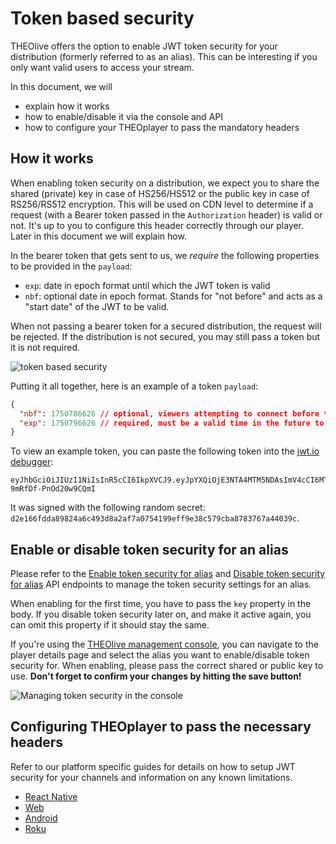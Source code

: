 # Token based security

THEOlive offers the option to enable JWT token security for your distribution (formerly referred to as an alias). This can be interesting if you only want valid users to access your stream.

In this document, we will

- explain how it works
- how to enable/disable it via the console and API
- how to configure your THEOplayer to pass the mandatory headers

## How it works

When enabling token security on a distribution, we expect you to share the shared (private) key in case of HS256/HS512 or the public key in case of RS256/RS512 encryption. This will be used on CDN level to determine if a request (with a Bearer token passed in the `Authorization` header) is valid or not. It's up to you to configure this header correctly through our player. Later in this document we will explain how.

In the bearer token that gets sent to us, we _require_ the following properties to be provided in the `payload`:

- `exp`: date in epoch format until which the JWT token is valid
- `nbf`: optional date in epoch format. Stands for "not before" and acts as a "start date" of the JWT to be valid.

When not passing a bearer token for a secured distribution, the request will be rejected. If the distribution is not secured, you may still pass a token but it is not required.

![token based security](../../assets/img/dcdfc37-token_security.png)

Putting it all together, here is an example of a token `payload`:

```json
{
  "nbf": 1750786626 // optional, viewers attempting to connect before this time will not be permitted
  "exp": 1750796626 // required, must be a valid time in the future to allow viewer access
}
```

To view an example token, you can paste the following token into the [jwt.io debugger](https://jwt.io/#token=eyJhbGciOiJIUzI1NiIsInR5cCI6IkpXVCJ9.eyJpYXQiOjE3NTA4MTM5NDAsImV4cCI6MTc1MDgxNDU0MH0.hGnLRGO09AXNzMHgHLLz1HJ-9mRfDf-PnOd20w9CQmI):

```
eyJhbGciOiJIUzI1NiIsInR5cCI6IkpXVCJ9.eyJpYXQiOjE3NTA4MTM5NDAsImV4cCI6MTc1MDgxNDU0MH0.hGnLRGO09AXNzMHgHLLz1HJ-9mRfDf-PnOd20w9CQmI
```

It was signed with the following random secret: `d2e166fdda89824a6c493d8a2af7a0754199eff9e38c579cba8783767a44039c`.

## Enable or disable token security for an alias

Please refer to the [Enable token security for alias](/theolive/api/channels/enable-token-security-for-alias) and [Disable token security for alias](/theolive/api/channels/disable-token-security-for-alias) API endpoints to manage the token security settings for an alias.

When enabling for the first time, you have to pass the `key` property in the body. If you disable token security later on, and make it active again, you can omit this property if it should stay the same.

If you're using the [THEOlive management console](https://console.theo.live), you can navigate to the player details page and select the alias you want to enable/disable token security for. When enabling, please pass the correct shared or public key to use. **Don't forget to confirm your changes by hitting the save button!**

![Managing token security in the console](../../assets/img/51376b6-token.png)

## Configuring THEOplayer to pass the necessary headers

Refer to our platform specific guides for details on how to setup JWT security for your channels and information on any known limitations.

- [React Native](../../playback/react-native/token-based-security.mdx)
- [Web](../../playback/web/token-based-security.mdx)
- [Android](../../playback/android/token-based-security.mdx)
- [Roku](../../playback/roku/01-token-based-security.mdx)
